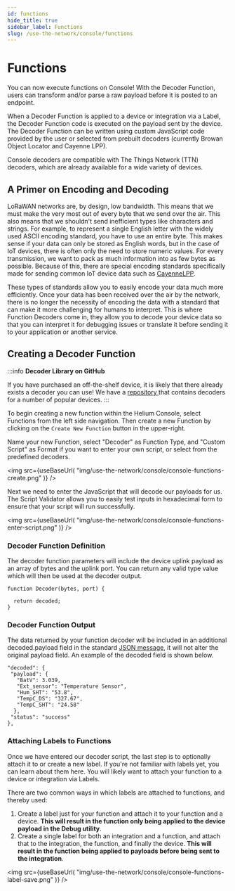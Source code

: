 ```yaml
---
id: functions
hide_title: true
sidebar_label: Functions
slug: /use-the-network/console/functions
---
```


# Functions


You can now execute functions on Console! With the Decoder Function, users can transform and/or parse a raw payload before it is posted to an endpoint. 

When a Decoder Function is applied to a device or integration via a Label, the Decoder Function code is executed on the payload sent by the device. The Decoder Function can be written using custom JavaScript code provided by the user or selected from prebuilt decoders \(currently Browan Object Locator and Cayenne LPP\).

Console decoders are compatible with The Things Network \(TTN\) decoders, which are already available for a wide variety of devices.

## A Primer on Encoding and Decoding

LoRaWAN networks are, by design, low bandwidth. This means that we must make the very most out of every byte that we send over the air. This also means that we shouldn't send inefficient types like characters and strings. For example, to represent a single English letter with the widely used ASCII encoding standard, you have to use an entire byte. This makes sense if your data can only be stored as English words, but in the case of IoT devices, there is often only the need to store numeric values.  For every transmission, we want to pack as much information into as few bytes as possible. Because of this, there are special encoding standards specifically made for sending common IoT device data such as [CayenneLPP](https://developers.mydevices.com/cayenne/docs/lora/#lora-cayenne-low-power-payload). 

These types of standards allow you to easily encode your data much more efficiently. Once your data has been received over the air by the network, there is no longer the necessity of encoding the data with a standard that can make it more challenging for humans to interpret. This is where Function Decoders come in, they allow you to decode your device data so that you can interpret it for debugging issues or translate it before sending it to your application or another service.

## Creating a Decoder Function

:::info
**Decoder Library on GitHub**

If you have purchased an off-the-shelf device, it is likely that there already exists a decoder you can use! We have a [repository ](https://github.com/helium/console-decoders)that contains decoders for a number of popular devices.
:::

To begin creating a new function within the Helium Console, select Functions from the left side navigation. Then create a new Function by clicking on the `Create New Function` button in the upper-right.

Name your new Function, select "Decoder" as Function Type, and "Custom Script" as Format if you want to enter your own script, or select from the predefined decoders.

<img
  src={useBaseUrl(
    "img/use-the-network/console/console-functions-create.png"
  )}
/>

Next we need to enter the JavaScript that will decode our payloads for us. The Script Validator allows you to easily test inputs in hexadecimal form to ensure that your script will run successfully.

<img
  src={useBaseUrl(
    "img/use-the-network/console/console-functions-enter-script.png"
  )}
/>

### Decoder Function Definition

The decoder function parameters  will include the device uplink payload as an array of bytes and the uplink port. You can return any valid type value which will then be used at the decoder output. 

```text
function Decoder(bytes, port) { 

  return decoded; 
}
```

### Decoder Function Output

The data returned by your function decoder will be included in an additional decoded.payload field in the standard [JSON message](https://developer.helium.com/console/integrations/json-schema#uplink-receiving-data-from-a-device), it will not alter the original payload field.  An example of the decoded field is shown below.

```text
"decoded": {
 "payload": {
   "BatV": 3.039,
   "Ext_sensor": "Temperature Sensor",
   "Hum_SHT": "53.8",
   "TempC_DS": "327.67",
   "TempC_SHT": "24.58"
  },
 "status": "success"
},
```

### Attaching Labels to Functions

Once we have entered our decoder script, the last step is to optionally attach it to or create a new label. If you're not familiar with labels yet, you can learn about them here. You will likely want to attach your function to a device or integration via Labels. 

There are two common ways in which labels are attached to functions, and thereby used:

1. Create a label just for your function and attach it to your function and a device. **This will result in the function only being applied to the device payload in the Debug utility**. 
2. Create a single label for both an integration and a function, and attach that to the integration, the function, and finally the device. **This will result in the function being applied to payloads before being sent to the integration**. 

<img
  src={useBaseUrl(
    "img/use-the-network/console/console-functions-label-save.png"
  )}
/>